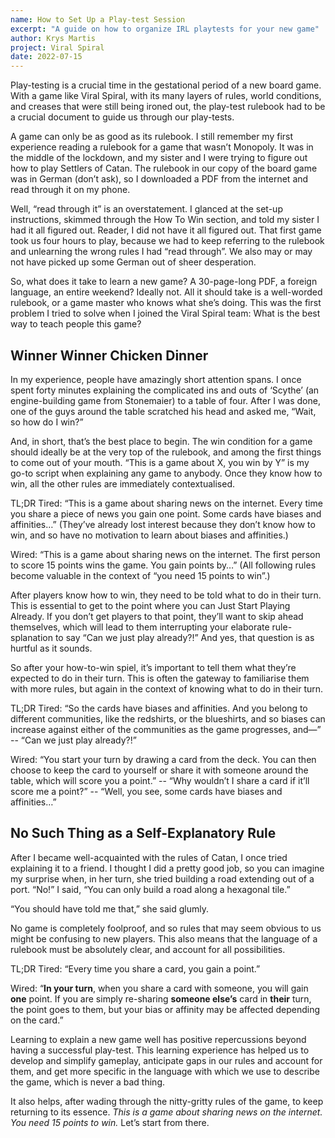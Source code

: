 ```yaml
---
name: How to Set Up a Play-test Session
excerpt: "A guide on how to organize IRL playtests for your new game"
author: Krys Martis
project: Viral Spiral
date: 2022-07-15
---
```


Play-testing is a crucial time in the gestational period of a new board game. With a game like Viral Spiral, with its many layers of rules, world conditions, and creases that were still being ironed out, the play-test rulebook had to be a crucial document to guide us through our play-tests.

A game can only be as good as its rulebook. I still remember my first experience reading a rulebook for a game that wasn’t Monopoly. It was in the middle of the lockdown, and my sister and I were trying to figure out how to play Settlers of Catan. The rulebook in our copy of the board game was in German (don’t ask), so I downloaded a PDF from the internet and read through it on my phone.

Well, “read through it” is an overstatement. I glanced at the set-up instructions, skimmed through the How To Win section, and told my sister I had it all figured out. Reader, I did not have it all figured out. That first game took us four hours to play, because we had to keep referring to the rulebook and unlearning the wrong rules I had “read through”. We also may or may not have picked up some German out of sheer desperation.

So, what does it take to learn a new game? A 30-page-long PDF, a foreign language, an entire weekend? Ideally not. All it should take is a well-worded rulebook, or a game master who knows what she’s doing. This was the first problem I tried to solve when I joined the Viral Spiral team: What is the best way to teach people this game?

## Winner Winner Chicken Dinner

In my experience, people have amazingly short attention spans. I once spent forty minutes explaining the complicated ins and outs of ‘Scythe’ (an engine-building game from Stonemaier) to a table of four. After I was done, one of the guys around the table scratched his head and asked me, “Wait, so how do I win?”

And, in short, that’s the best place to begin. The win condition for a game should ideally be at the very top of the rulebook, and among the first things to come out of your mouth. “This is a game about X, you win by Y” is my go-to script when explaining any game to anybody. Once they know how to win, all the other rules are immediately contextualised.

TL;DR
Tired: “This is a game about sharing news on the internet. Every time you share a piece of news you gain one point. Some cards have biases and affinities…” (They’ve already lost interest because they don’t know how to win, and so have no motivation to learn about biases and affinities.)

Wired: “This is a game about sharing news on the internet. The first person to score 15 points wins the game. You gain points by…” (All following rules become valuable in the context of “you need 15 points to win”.)

After players know how to win, they need to be told what to do in their turn. This is essential to get to the point where you can Just Start Playing Already. If you don’t get players to that point, they’ll want to skip ahead themselves, which will lead to them interrupting your elaborate rule-splanation to say “Can we just play already?!” And yes, that question is as hurtful as it sounds.

So after your how-to-win spiel, it’s important to tell them what they’re expected to do in their turn. This is often the gateway to familiarise them with more rules, but again in the context of knowing what to do in their turn.

TL;DR
Tired: “So the cards have biases and affinities. And you belong to different communities, like the redshirts, or the blueshirts, and so biases can increase against either of the communities as the game progresses, and—” -- “Can we just play already?!”

Wired: “You start your turn by drawing a card from the deck. You can then choose to keep the card to yourself or share it with someone around the table, which will score you a point.” -- “Why wouldn’t I share a card if it’ll score me a point?” -- “Well, you see, some cards have biases and affinities…”

## No Such Thing as a Self-Explanatory Rule

After I became well-acquainted with the rules of Catan, I once tried explaining it to a friend. I thought I did a pretty good job, so you can imagine my surprise when, in her turn, she tried building a road extending out of a port. “No!” I said, “You can only build a road along a hexagonal tile.”

“You should have told me that,” she said glumly.

No game is completely foolproof, and so rules that may seem obvious to us might be confusing to new players. This also means that the language of a rulebook must be absolutely clear, and account for all possibilities.

TL;DR
Tired: “Every time you share a card, you gain a point.”

Wired: “**In your turn**, when you share a card with someone, you will gain **one** point. If you are simply re-sharing **someone else’s** card in **their** turn, the point goes to them, but your bias or affinity may be affected depending on the card.”

Learning to explain a new game well has positive repercussions beyond having a successful play-test. This learning experience has helped us to develop and simplify gameplay, anticipate gaps in our rules and account for them, and get more specific in the language with which we use to describe the game, which is never a bad thing.

It also helps, after wading through the nitty-gritty rules of the game, to keep returning to its essence. _This is a game about sharing news on the internet. You need 15 points to win._ Let’s start from there.
